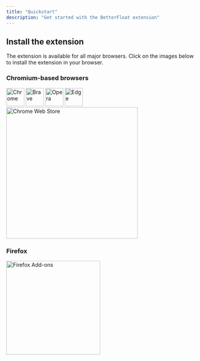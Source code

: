 ```yaml
---
title: "Quickstart"
description: "Get started with the BetterFloat extension"
---
```


## Install the extension

The extension is available for all major browsers. Click on the images below to install the extension in your browser.

### Chromium-based browsers

<Accordion icon="globe" title="Which browsers are chromium-based?">
	<img className="inline mx-4" width="48" src="/images/chrome-original.svg" alt="Chrome" />
	<img className="inline mx-4" width="48" src="/images/brave-original.svg" alt="Brave" />
	<img className="inline mx-4" width="48" src="/images/opera-original.svg" alt="Opera" />
	<img className="inline mx-4" width="48" src="/images/edge-original.svg" alt="Edge" />
	<span className="inline mx-4">
		<Icon icon="circle-ellipsis" iconType="regular" size="32" />
	</span>
</Accordion>

<a href="https://chromewebstore.google.com/detail/betterfloat/bphfhlfhnohppnleaehnlfigkkccpglk" target="_blank">
	<img noZoom width="350" src="/images/get-chrome.png" alt="Chrome Web Store" />
</a>

### Firefox

<a href="https://addons.mozilla.org/en-US/firefox/addon/betterfloat/" target="_blank">
	<img noZoom width="250" src="/images/get-firefox.png" alt="Firefox Add-ons" />
</a>
